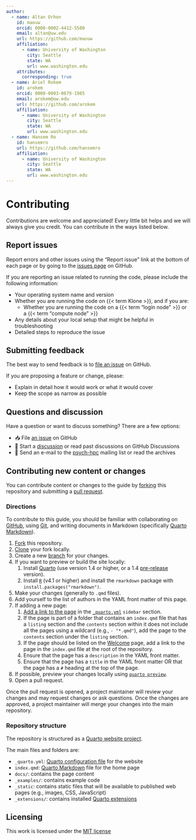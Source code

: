 ```yaml
---
author:
  - name: Altan Orhon
    id: maouw
    orcid: 0000-0002-4412-5580
    email: altan@uw.edu
    url: https://github.com/maouw
    affiliation:
      - name: University of Washington
        city: Seattle
        state: WA
        url: www.washington.edu
    attributes:
      corresponding: true
  - name: Ariel Rokem
    id: arokem
    orcid: 0000-0003-0679-1985
    email: arokem@uw.edu
    url: https://github.com/arokem
    affiliation:
      - name: University of Washington
        city: Seattle
        state: WA
        url: www.washington.edu
  - name: Hansem Ro
    id: hansemro
    url: https://github.com/hansemro
    affiliation:
      - name: University of Washington
        city: Seattle
        state: WA
        url: www.washington.edu
---
```


# Contributing

Contributions are welcome and appreciated! Every little bit helps and we will always give you credit. You can contribute in the ways listed below.

## Report issues

Report errors and other issues using the "Report issue" link at the bottom of each page or by going to the [issues page]({{< meta issue-url >}}) on GitHub.

If you are reporting an issue related to running the code, please include the following information:

* Your operating system name and version
* Whether you are running the code on {{< term Klone >}}, and if you are:
  * Whether you are running the code on a {{< term "login node" >}} or a {{< term "compute node" >}}
* Any details about your local setup that might be helpful in troubleshooting
* Detailed steps to reproduce the issue

## Submitting feedback

The best way to send feedback is to [file an issue]({{< meta issue-url >}}) on GitHub.

If you are proposing a feature or change, please:

* Explain in detail how it would work or what it would cover
* Keep the scope as narrow as possible

## Questions and discussion

Have a question or want to discuss something? There are a few options:

- 📥 File [an issue]({{< meta issue-url >}}?labels=question) on GitHub
- 🧵 Start a [discussion]({{< meta repo-url >}}/discussions) or read past discussions on GitHub Discussions
- 📧 Send an e-mail to the [psych-hpc](https://mailman11.u.washington.edu/mailman/listinfo/psych-hpc) mailing list or read the archives


## Contributing new content or changes

You can contribute content or changes to the guide by [forking]({{< meta repo-url >}}/fork) this repository and submitting a [pull request](https://docs.github.com/en/pull-requests/collaborating-with-pull-requests). 

### Directions

To contribute to this guide, you should be familiar with collaborating on [GitHub](https://docs.github.com/en/pull-requests/collaborating-with-pull-requests), using [Git](https://git-scm.com/), and writing documents in Markdown (specifically [Quarto Markdown](https://quarto.org/docs/authoring/markdown-basics.html)).

1. [Fork]({{< meta repo-url >}}/fork) this repository.
2. [Clone](https://docs.github.com/en/repositories/creating-and-managing-repositories/cloning-a-repository) your fork locally.
3. Create a new [branch](https://docs.github.com/en/pull-requests/collaborating-with-pull-requests/proposing-changes-to-your-work-with-pull-requests/about-branches) for your changes.
4. If you want to preview or build the site locally:
   1. Install [Quarto](https://quarto.org/docs/getting-started/installation.html) (use version 1.4 or higher, or a 1.4 [pre-release](https://quarto.org/docs/download) version).
   2. Install [`R`](https://www.r-project.org/) (v4.1 or higher) and install the `rmarkdown` package with `install.packages("rmarkdown")`.
5. Make your changes (generally to `.qmd` files).
6. Add yourself to the list of authors in the YAML front matter of this page.
7. If adding a new page: 
   1. [Add a link to the page](https://quarto.org/docs/websites/website-navigation.html) in the [`_quarto.yml`]({{< meta repo-url >}}/blob/main/_quarto.yml) `sidebar` section.
   2. If the page is part of a folder that contains an `index.qmd` file that has a `listing` section and the `contents` section within it does not include all the pages using a wildcard (e.g., `- "*.qmd"`), add the page to the `contents` section under the `listing` section.
   3. If the page should be listed on the [Welcome](/index.qmd) page, add a link to the page in the `index.qmd` file at the root of the repository.
   4. Ensure that the page has a `description` in the YAML front matter.
   5. Ensure that the page has a `title` in the YAML front matter OR that the page has a `#` heading at the top of the page.
8. If possible, preview your changes locally using [`quarto preview`](https://quarto.org/docs/websites/#website-preview).
9.  Open a pull request.

Once the pull request is opened, a project maintainer will review your changes and may request changes or ask questions. Once the changes are approved, a project maintainer will merge your changes into the main repository.

### Repository structure

The repository is structured as a [Quarto website project](https://quarto.org/docs/websites/).

The main files and folders are:

- `_quarto.yml`: [Quarto configuration file](https://quarto.org/docs/configuration/quarto-yml.html) for the website
- `index.qmd`: [Quarto Markdown](https://quarto.org/docs/authoring/markdown-basics.html) file for the home page
- `docs/`: contains the page content
- `_examples/`: contains example code
- `_static`: contains static files that will be available to published web pages (e.g., images, CSS, JavaScript)
- `_extensions/`: contains installed [Quarto extensions](https://quarto.org/docs/extensions/)


## Licensing

This work is licensed under the [MIT license](https://opensource.org/license/mit/)
